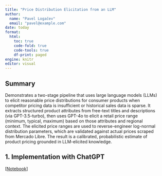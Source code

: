 ```yaml
---
title: "Price Distribution Elicitation from an LLM"
author:
  name: "Pavel Logačev"
  email: "pavel@example.com"
date: today
format:
  html:
    toc: true
    code-fold: true
    code-tools: true
    df-print: paged
engine: knitr
editor: visual
---
```


## Summary

Demonstrates a two-stage pipeline that uses large language models (LLMs) to elicit reasonable price distributions for consumer products when competitor pricing data is insufficient or historical sales data is sparse. It extracts structured product attributes from free-text titles and descriptions (via GPT-3.5-turbo), then uses GPT-4o to elicit a retail price range (minimum, typical, maximum) based on those attributes and regional context. The elicited price ranges are used to reverse-engineer log-normal distribution parameters, which are validated against actual prices scraped from Mercado Libre. The result is a calibrated, probabilistic estimate of product pricing grounded in LLM-elicited knowledge.

## 1. Implementation with ChatGPT

\[[Notebook](./price_distribution_elicitation.html)\]
